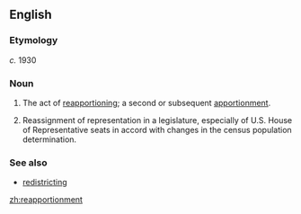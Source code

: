 ==English==

===Etymology===
''c.'' 1930 {{suffix|reapportion|ment}}

===Noun===
{{en-noun}}

# The act of [[reapportion]]ing; a second or subsequent [[apportionment]].
# {{US|politics}} Reassignment of representation in a legislature, especially of U.S. House of Representative seats in accord with changes in the census population determination.

===See also===
* [[redistrict]]ing

[[zh:reapportionment]]